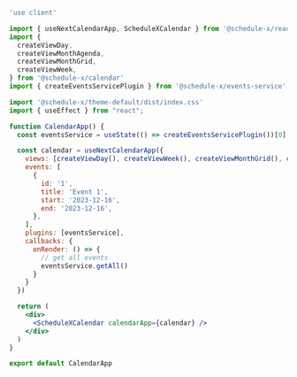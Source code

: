 ```jsx
'use client'

import { useNextCalendarApp, ScheduleXCalendar } from '@schedule-x/react'
import {
  createViewDay,
  createViewMonthAgenda,
  createViewMonthGrid,
  createViewWeek,
} from '@schedule-x/calendar'
import { createEventsServicePlugin } from '@schedule-x/events-service'

import '@schedule-x/theme-default/dist/index.css'
import { useEffect } from "react";

function CalendarApp() {
  const eventsService = useState(() => createEventsServicePlugin())[0]

  const calendar = useNextCalendarApp({
    views: [createViewDay(), createViewWeek(), createViewMonthGrid(), createViewMonthAgenda()],
    events: [
      {
        id: '1',
        title: 'Event 1',
        start: '2023-12-16',
        end: '2023-12-16',
      },
    ],
    plugins: [eventsService],
    callbacks: {
      onRender: () => {
        // get all events
        eventsService.getAll()
      }
    }
  })

  return (
    <div>
      <ScheduleXCalendar calendarApp={calendar} />
    </div>
  )
}

export default CalendarApp
```
